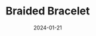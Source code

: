 ---
title: Braided Bracelet 
date: '2024-01-21'
tags: ['Metalworking', 'Jewelry']
draft: false
layout: PostBanner
images: ['braided-copper-silver-bracelet.jpg']
summary: I braided a bracelet out of copper and silver wire.
---